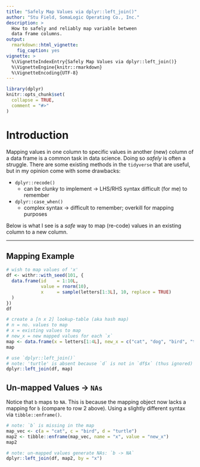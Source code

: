 ```yaml
---
title: "Safely Map Values via dplyr::left_join()"
author: "Stu Field, SomaLogic Operating Co., Inc."
description: >
  How to safely and reliably map variable between
  data frame columns.
output:
  rmarkdown::html_vignette:
    fig_caption: yes
vignette: >
  %\VignetteIndexEntry{Safely Map Values via dplyr::left_join()}
  %\VignetteEngine{knitr::rmarkdown}
  %\VignetteEncoding{UTF-8}
---
```


```r
library(dplyr)
knitr::opts_chunk$set(
  collapse = TRUE,
  comment = "#>"
)
```


# Introduction

Mapping values in one column to specific values in another (new) column 
of a data frame is a common task in data science. Doing so *safely* is
often a struggle. There are some existing methods in the `tidyverse`
that are useful, but in my opinion come with some drawbacks:

  * `dplyr::recode()`
    + can be clunky to implement -> LHS/RHS syntax 
      difficult (for me) to remember
  * `dplyr::case_when()`
    + complex syntax -> difficult to remember; overkill
      for mapping purposes

Below is what I see is a *safe* way to map (re-code) values in an existing 
column to a new column.


--------------


## Mapping Example

```r
# wish to map values of 'x'
df <- withr::with_seed(101, {
  data.frame(id    = 1:10L,
             value = rnorm(10),
             x     = sample(letters[1:3L], 10, replace = TRUE)
  )
})
df

# create a [n x 2] lookup-table (aka hash map)
# n = no. values to map
# x = existing values to map
# new_x = new mapped values for each `x`
map <- data.frame(x = letters[1:4L], new_x = c("cat", "dog", "bird", "turtle"))
map

# use `dplyr::left_join()`
# note: 'turtle' is absent because `d` is not in `df$x` (thus ignored)
dplyr::left_join(df, map)
```


## Un-mapped Values -> `NAs`

Notice that `b` maps to `NA`. This is because the mapping object now
lacks a mapping for `b` (compare to row 2 above).
Using a slightly different syntax via `tibble::enframe()`.

```r
# note: `b` is missing in the map
map_vec <- c(a = "cat", c = "bird", d = "turtle")
map2 <- tibble::enframe(map_vec, name = "x", value = "new_x")
map2

# note: un-mapped values generate NAs: `b -> NA`
dplyr::left_join(df, map2, by = "x")
```
